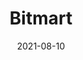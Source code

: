 ---
title: Bitmart
tag: Exchange
status: publish
date: 2021-08-10
slug: BitMar listed IoTeX (IOTX) on our digital assets platform on July 19, 2021.
website: https://www.bitmart.com/trade/en?layout=basic&symbol=IOTX_USDT
twitter:
logo: /img/Bitmart.png
featured_img: https://wp.gcap1.iotex.io/wp-content/uploads/2021/08/bitmart-header.png
telegram:
---